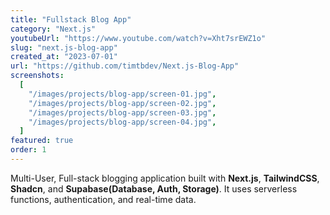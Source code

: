 ```yaml
---
title: "Fullstack Blog App"
category: "Next.js"
youtubeUrl: "https://www.youtube.com/watch?v=Xht7srEWZ1o"
slug: "next.js-blog-app"
created_at: "2023-07-01"
url: "https://github.com/timtbdev/Next.js-Blog-App"
screenshots:
  [
    "/images/projects/blog-app/screen-01.jpg",
    "/images/projects/blog-app/screen-02.jpg",
    "/images/projects/blog-app/screen-03.jpg",
    "/images/projects/blog-app/screen-04.jpg",
  ]
featured: true
order: 1
---
```


Multi-User, Full-stack blogging application built with **Next.js**, **TailwindCSS**, **Shadcn**, and **Supabase(Database, Auth, Storage)**. It uses serverless functions, authentication, and real-time data.
